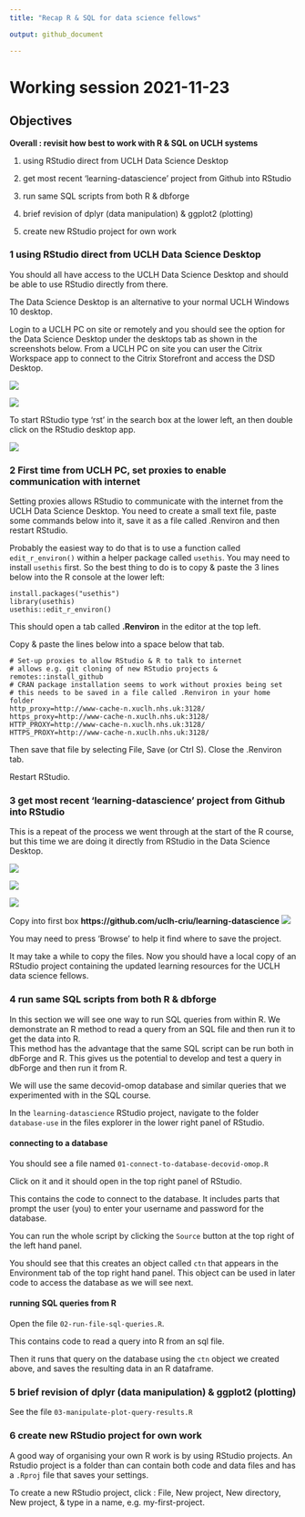 ```yaml
---
title: "Recap R & SQL for data science fellows"

output: github_document

---
```


# Working session 2021-11-23

## Objectives

**Overall : revisit how best to work with R & SQL on UCLH systems**

1. using RStudio direct from UCLH Data Science Desktop

2. get most recent ‘learning-datascience’ project from Github into RStudio

3. run same SQL scripts from both R & dbforge

4. brief revision of dplyr (data manipulation) & ggplot2 (plotting)

5. create new RStudio project for own work


### 1 using RStudio direct from UCLH Data Science Desktop

You should all have access to the UCLH Data Science Desktop and should be able to use RStudio directly from there.

The Data Science Desktop is an alternative to your normal UCLH Windows 10 desktop.

Login to a UCLH PC on site or remotely and you should see the option for the Data Science Desktop under the desktops tab as shown in the screenshots below. From a UCLH PC on site you can user the Citrix Workspace app to connect to the Citrix Storefront and access the DSD Desktop.


![](../Images/uclh-desktops.png)

![](../Images/uclh-data-science-desktop.png)

To start RStudio type 'rst' in the search box at the lower left, an then double click on the RStudio desktop app.

![](../Images/uclh-data-science-desktop-rstudio.png)

### 2 First time from UCLH PC, set proxies to enable communication with internet

Setting proxies allows RStudio to communicate with the internet from the UCLH Data Science Desktop. You need to create a small text file, paste some commands below into it, save it as a file called .Renviron and then restart RStudio.

Probably the easiest way to do that is to use a function called `edit_r_environ()` within a helper package called `usethis`. You may need to install `usethis` first. So the best thing to do is to copy & paste the 3 lines below into the R console at the lower left:

```
install.packages("usethis")
library(usethis)
usethis::edit_r_environ()
```

This should open a tab called **.Renviron** in the editor at the top left.

Copy & paste the lines below into a space below that tab.

```
# Set-up proxies to allow RStudio & R to talk to internet
# allows e.g. git cloning of new RStudio projects & remotes::install_github
# CRAN package installation seems to work without proxies being set
# this needs to be saved in a file called .Renviron in your home folder
http_proxy=http://www-cache-n.xuclh.nhs.uk:3128/
https_proxy=http://www-cache-n.xuclh.nhs.uk:3128/
HTTP_PROXY=http://www-cache-n.xuclh.nhs.uk:3128/
HTTPS_PROXY=http://www-cache-n.xuclh.nhs.uk:3128/
```

Then save that file by selecting File, Save (or Ctrl S). Close the .Renviron tab.

Restart RStudio.


### 3 get most recent ‘learning-datascience’ project from Github into RStudio

This is a repeat of the process we went through at the start of the R course, but this time we are doing it directly from RStudio in the Data Science Desktop.


![](../Images/00-01-new-project.png)


![](../Images/00-02-from-version-control.png)


![](../Images/00-03-from-git.png)

Copy into first box **https://github.com/uclh-criu/learning-datascience**
![](../Images/00-04-git-url.png)

You may need to press 'Browse' to help it find where to save the project.

It may take a while to copy the files. Now you should have a local copy of an RStudio project containing the updated learning resources for the UCLH data science fellows.


### 4 run same SQL scripts from both R & dbforge

In this section we will see one way to run SQL queries from within R. We demonstrate an R method to read a query from an SQL file and then run it to get the data into R.  
This method has the advantage that the same SQL script can be run both in dbForge and R. This gives us the potential to develop and test a query in dbForge and then run it from R.

We will use the same decovid-omop database and similar queries that we experimented with in the SQL course.

In the `learning-datascience` RStudio project, navigate to the folder `database-use` in the files explorer in the lower right panel of RStudio.


#### connecting to a database

You should see a file named `01-connect-to-database-decovid-omop.R`

Click on it and it should open in the top right panel of RStudio.

This contains the code to connect to the database. It includes parts that prompt the user (you) to enter your username and password for the database.

You can run the whole script by clicking the `Source` button at the top right of the left hand panel.

You should see that this creates an object called `ctn` that appears in the Environment tab of the top right hand panel. This object can be used in later code to access the database as we will see next.

#### running SQL queries from R

Open the file `02-run-file-sql-queries.R`.

This contains code to read a query into R from an sql file.

Then it runs that query on the database using the `ctn` object we created above, and saves the resulting data in an R dataframe.


### 5 brief revision of dplyr (data manipulation) & ggplot2 (plotting)

See the file `03-manipulate-plot-query-results.R`


### 6 create new RStudio project for own work

A good way of organising your own R work is by using RStudio projects. An Rstudio project is a folder than can contain both code and data files and has a `.Rproj` file that saves your settings.

To create a new RStudio project, click : 
File, New project, New directory, New project, & type in a name, e.g. my-first-project.

